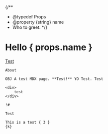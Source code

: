 
{/**
  * @typedef Props
  * @property {string} name
  *   Who to greet.
  */}


# Hello { props.name }	
[Test](./about)

<AboutPage>

	About

	OBJ A test MDX page. **Test!** YO Test. Test

	<div>
		test
	</div>

	!#

	Test

	This is a test { 3 }
	{k}


</AboutPage>
